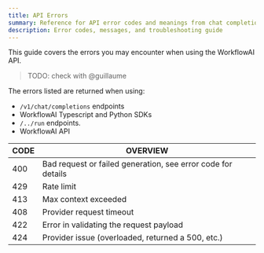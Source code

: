 ```yaml
---
title: API Errors
summary: Reference for API error codes and meanings from chat completion endpoints and SDKs.
description: Error codes, messages, and troubleshooting guide
---
```


This guide covers the errors you may encounter when using the WorkflowAI API.

> TODO: check with @guillaume

The errors listed are returned when using:
- `/v1/chat/completions` endpoints 
- WorkflowAI Typescript and Python SDKs
- `/../run` endpoints.
- WorkflowAI API

| CODE | OVERVIEW |
|------|----------|
| 400  | Bad request or failed generation, see error code for details |
| 429  | Rate limit |
| 413  | Max context exceeded |
| 408  | Provider request timeout |
| 422  | Error in validating the request payload |
| 424  | Provider issue (overloaded, returned a 500, etc.) |
